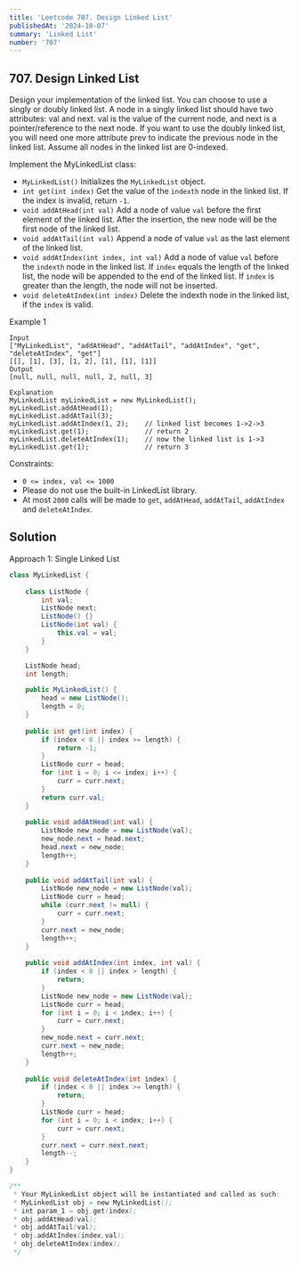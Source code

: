 ```yaml
---
title: 'Leetcode 707. Design Linked List'
publishedAt: '2024-10-07'
summary: 'Linked List'
number: '707'
---
```


## 707. Design Linked List

Design your implementation of the linked list. You can choose to use a singly or doubly linked list.
A node in a singly linked list should have two attributes: val and next. val is the value of the current node, and next is a pointer/reference to the next node.
If you want to use the doubly linked list, you will need one more attribute prev to indicate the previous node in the linked list. Assume all nodes in the linked list are 0-indexed.

Implement the MyLinkedList class:

- `MyLinkedList()` Initializes the `MyLinkedList` object.
- `int get(int index)` Get the value of the `indexth` node in the linked list. If the index is invalid, return `-1`.
- `void addAtHead(int val)` Add a node of value `val` before the first element of the linked list. After the insertion, the new node will be the first node of the linked list.
- `void addAtTail(int val)` Append a node of value `val` as the last element of the linked list.
- `void addAtIndex(int index, int val)` Add a node of value `val` before the `indexth` node in the linked list. If `index` equals the length of the linked list, the node will be appended to the end of the linked list. If `index` is greater than the length, the node will not be inserted.
- `void deleteAtIndex(int index)` Delete the indexth node in the linked list, if the `index` is valid.

Example 1
`````
Input
["MyLinkedList", "addAtHead", "addAtTail", "addAtIndex", "get", "deleteAtIndex", "get"]
[[], [1], [3], [1, 2], [1], [1], [1]]
Output
[null, null, null, null, 2, null, 3]

Explanation
MyLinkedList myLinkedList = new MyLinkedList();
myLinkedList.addAtHead(1);
myLinkedList.addAtTail(3);
myLinkedList.addAtIndex(1, 2);    // linked list becomes 1->2->3
myLinkedList.get(1);              // return 2
myLinkedList.deleteAtIndex(1);    // now the linked list is 1->3
myLinkedList.get(1);              // return 3
`````

Constraints:

- `0 <= index, val <= 1000`
- Please do not use the built-in LinkedList library.
- At most `2000` calls will be made to `get`, `addAtHead`, `addAtTail`, `addAtIndex` and `deleteAtIndex`.

## Solution
Approach 1: Single Linked List
````JAVA
class MyLinkedList {
    
    class ListNode {
        int val;
        ListNode next;
        ListNode() {}
        ListNode(int val) {
            this.val = val;
        }
    }

    ListNode head;
    int length;

    public MyLinkedList() {
        head = new ListNode();
        length = 0;
    }
    
    public int get(int index) {
        if (index < 0 || index >= length) {
            return -1;
        }
        ListNode curr = head;
        for (int i = 0; i <= index; i++) {
            curr = curr.next;
        }
        return curr.val;
    }
    
    public void addAtHead(int val) {
        ListNode new_node = new ListNode(val);
        new_node.next = head.next;
        head.next = new_node;
        length++;
    }
    
    public void addAtTail(int val) {
        ListNode new_node = new ListNode(val);
        ListNode curr = head;
        while (curr.next != null) {
            curr = curr.next;
        }
        curr.next = new_node;
        length++;
    }
    
    public void addAtIndex(int index, int val) {
        if (index < 0 || index > length) {
            return;
        }
        ListNode new_node = new ListNode(val);
        ListNode curr = head;
        for (int i = 0; i < index; i++) {
            curr = curr.next;
        }
        new_node.next = curr.next;
        curr.next = new_node;
        length++;
    }
    
    public void deleteAtIndex(int index) {
        if (index < 0 || index >= length) {
            return;
        }
        ListNode curr = head;
        for (int i = 0; i < index; i++) {
            curr = curr.next;
        }
        curr.next = curr.next.next;
        length--;
    }
}

/**
 * Your MyLinkedList object will be instantiated and called as such:
 * MyLinkedList obj = new MyLinkedList();
 * int param_1 = obj.get(index);
 * obj.addAtHead(val);
 * obj.addAtTail(val);
 * obj.addAtIndex(index,val);
 * obj.deleteAtIndex(index);
 */
````